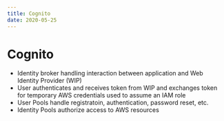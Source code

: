 ```yaml
---
title: Cognito
date: 2020-05-25
---
```


# Cognito

- Identity broker handling interaction between application and Web Identity Provider (WIP)
- User authenticates and receives token from WIP and exchanges token for temporary AWS credentials used to assume an IAM role
- User Pools handle registratoin, authentication, password reset, etc.
- Identity Pools authorize access to AWS resources
